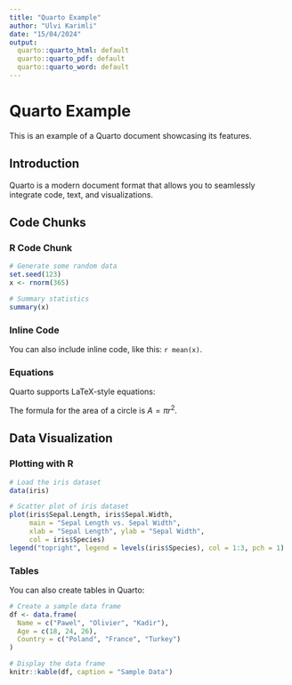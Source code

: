 ---
title: "Quarto Example"
author: "Ulvi Karimli"
date: "15/04/2024"
output:
  quarto::quarto_html: default
  quarto::quarto_pdf: default
  quarto::quarto_word: default
---

# Quarto Example

This is an example of a Quarto document showcasing its features.

## Introduction

Quarto is a modern document format that allows you to seamlessly integrate code, text, and visualizations.

## Code Chunks

### R Code Chunk

```{r}
# Generate some random data
set.seed(123)
x <- rnorm(365)

# Summary statistics
summary(x)
```


### Inline Code

You can also include inline code, like this: `r mean(x)`.


### Equations

Quarto supports LaTeX-style equations:

The formula for the area of a circle is $A = \pi r^2$.

## Data Visualization

### Plotting with R

```{r}
# Load the iris dataset
data(iris)

# Scatter plot of iris dataset
plot(iris$Sepal.Length, iris$Sepal.Width, 
     main = "Sepal Length vs. Sepal Width",
     xlab = "Sepal Length", ylab = "Sepal Width", 
     col = iris$Species)
legend("topright", legend = levels(iris$Species), col = 1:3, pch = 1)
```


### Tables

You can also create tables in Quarto:


```{r}
# Create a sample data frame
df <- data.frame(
  Name = c("Pawel", "Olivier", "Kadir"),
  Age = c(18, 24, 26),
  Country = c("Poland", "France", "Turkey")
)

# Display the data frame
knitr::kable(df, caption = "Sample Data")

```


